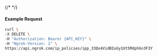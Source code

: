 {/* <!-- Code generated for API Clients. DO NOT EDIT. --> */}

#### Example Request
```bash
curl \
-X DELETE \
-H "Authorization: Bearer {API_KEY}" \
-H "Ngrok-Version: 2" \
https://api.ngrok.com/ip_policies/ipp_33Qo4VidBIuGy1Ut5MdphGn3F3Y
```